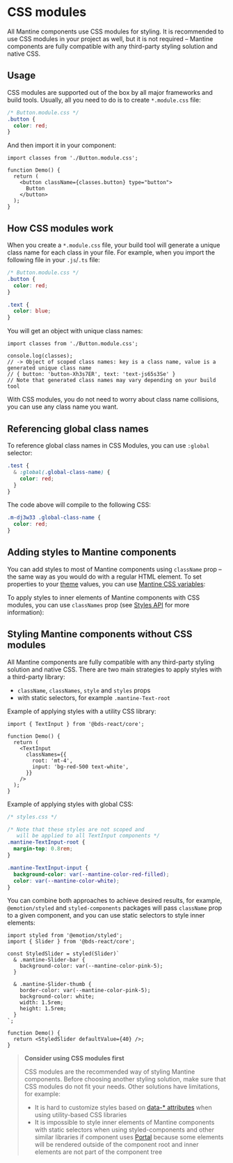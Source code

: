

# CSS modules

All Mantine components use CSS modules for styling.
It is recommended to use CSS modules in your project as well, but it is not required –
Mantine components are fully compatible with any third-party styling solution and native CSS.

## Usage

CSS modules are supported out of the box by all major frameworks and build tools. Usually, all you need
to do is to create `*.module.css` file:

```css
/* Button.module.css */
.button {
  color: red;
}
```

And then import it in your component:

```tsx
import classes from './Button.module.css';

function Demo() {
  return (
    <button className={classes.button} type="button">
      Button
    </button>
  );
}
```

## How CSS modules work

When you create a `*.module.css` file, your build tool will generate a unique class name for each class in your file.
For example, when you import the following file in your `.js`/`.ts` file:

```css
/* Button.module.css */
.button {
  color: red;
}

.text {
  color: blue;
}
```

You will get an object with unique class names:

```tsx
import classes from './Button.module.css';

console.log(classes);
// -> Object of scoped class names: key is a class name, value is a generated unique class name
// { button: 'button-Xh3s7ER', text: 'text-js65s3Se' }
// Note that generated class names may vary depending on your build tool
```

With CSS modules, you do not need to worry about class name collisions, you can use any class name you want.

## Referencing global class names

To reference global class names in CSS Modules, you can use `:global` selector:

```scss
.test {
  & :global(.global-class-name) {
    color: red;
  }
}
```

The code above will compile to the following CSS:

```css
.m-dj3w33 .global-class-name {
  color: red;
}
```

## Adding styles to Mantine components

You can add styles to most of Mantine components using `className` prop
– the same way as you would do with a regular HTML element.
To set properties to your [theme](/theming/theme-object) values, you can use [Mantine CSS variables](/styles/css-variables):

<Demo data={StylesDemos.className} />

To apply styles to inner elements of Mantine components with CSS modules, you can use `classNames` prop
(see [Styles API](/styles/styles-api) for more information):

<Demo data={StylesDemos.classNames} />

## Styling Mantine components without CSS modules

All Mantine components are fully compatible with any third-party styling solution and native CSS.
There are two main strategies to apply styles with a third-party library:

- `className`, `classNames`, `style` and `styles` props
- with static selectors, for example `.mantine-Text-root`

Example of applying styles with a utility CSS library:

```tsx
import { TextInput } from '@bds-react/core';

function Demo() {
  return (
    <TextInput
      classNames={{
        root: 'mt-4',
        input: 'bg-red-500 text-white',
      }}
    />
  );
}
```

Example of applying styles with global CSS:

```css
/* styles.css */

/* Note that these styles are not scoped and
   will be applied to all TextInput components */
.mantine-TextInput-root {
  margin-top: 0.8rem;
}

.mantine-TextInput-input {
  background-color: var(--mantine-color-red-filled);
  color: var(--mantine-color-white);
}
```

You can combine both approaches to achieve desired results, for example,
`@emotion/styled` and `styled-components` packages will pass `className` prop to
a given component, and you can use static selectors to style inner elements:

```tsx
import styled from '@emotion/styled';
import { Slider } from '@bds-react/core';

const StyledSlider = styled(Slider)`
  & .mantine-Slider-bar {
    background-color: var(--mantine-color-pink-5);
  }

  & .mantine-Slider-thumb {
    border-color: var(--mantine-color-pink-5);
    background-color: white;
    width: 1.5rem;
    height: 1.5rem;
  }
`;

function Demo() {
  return <StyledSlider defaultValue={40} />;
}
```

> **Consider using CSS modules first**
>
> CSS modules are the recommended way of styling Mantine components.
> Before choosing another styling solution, make sure that CSS modules do not fit your needs.
> Other solutions have limitations, for example:
>
> - It is hard to customize styles based on [data-\* attributes](/styles/data-attributes) when using utility-based CSS libraries
> - It is impossible to style inner elements of Mantine components with static selectors when using styled-components and other similar libraries if component uses [Portal](/core/portal) because some elements will be rendered outside of the component root and inner elements are not part of the component tree
